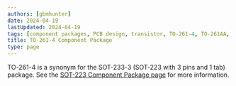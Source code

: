 ```yaml
---
authors: [gbmhunter]
date: 2024-04-19
lastUpdated: 2024-04-19
tags: [component packages, PCB design, transistor, TO-261-4, TO-261AA, SOT-223]
title: TO-261-4 Component Package
type: page
---
```


TO-261-4 is a synonym for the SOT-233-3 (SOT-223 with 3 pins and 1 tab) package. See the [SOT-223 Component Package page](/pcb-design/component-packages/sot-223-component-package/) for more information.
